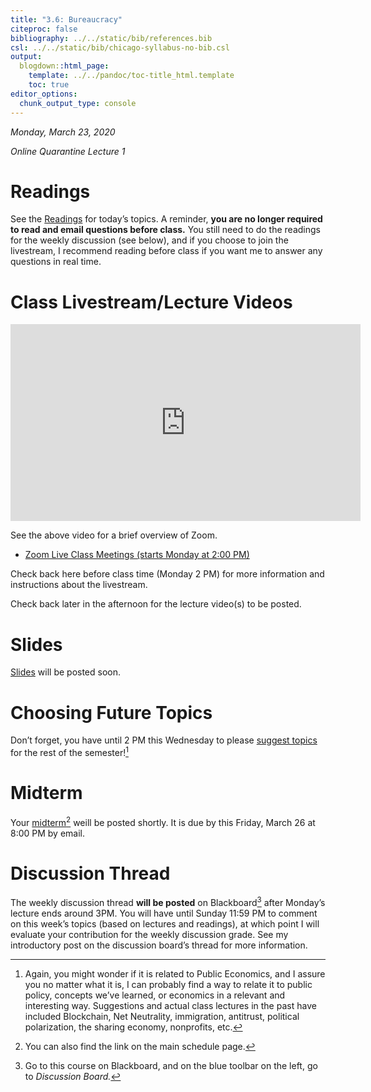 ```yaml
---
title: "3.6: Bureaucracy"
citeproc: false
bibliography: ../../static/bib/references.bib
csl: ../../static/bib/chicago-syllabus-no-bib.csl
output:
  blogdown::html_page:
    template: ../../pandoc/toc-title_html.template
    toc: true
editor_options: 
  chunk_output_type: console
---
```


*Monday, March 23, 2020*

*Online Quarantine Lecture 1*

# Readings

See the [<i class="fas fa-book-reader"></i> Readings](/reading/3.6-reading) for today's topics. A reminder, **you are no longer required to read and email questions before class.** You still need to do the readings for the weekly discussion (see below), and if you choose to join the livestream, I recommend reading before class if you want me to answer any questions in real time.

# Class Livestream/Lecture Videos

<iframe width="560" height="315" src="https://www.youtube.com/embed/gOgSF8QZDQM" frameborder="0" allow="accelerometer; autoplay; encrypted-media; gyroscope; picture-in-picture" allowfullscreen></iframe>

See the above video for a brief overview of Zoom. 

- [<i class="fas fa-video"></i> Zoom Live Class Meetings (starts Monday at 2:00 PM)](https://zoom.us/j/929467864)

Check back here before class time (Monday 2 PM) for more information and instructions about the livestream.

Check back later in the afternoon for the lecture video(s) to be posted.

# Slides

[<i class="fas fa-chalkboard-teacher"></i> Slides](/slides/3.6-slides) will be posted soon.

# Choosing Future Topics

Don't forget, you have until 2 PM this Wednesday to please [suggest topics](https://forms.gle/MEWWwweX7Vu8kEnm6) for the rest of the semester!^[Again, you might wonder if it is related to Public Economics, and I assure you no matter what it is, I can probably find a way to relate it to public policy, concepts we've learned, or economics in a relevant and interesting way. Suggestions and actual class lectures in the past have included Blockchain, Net Neutrality, immigration, antitrust, political polarization, the sharing economy, nonprofits, etc.]

# Midterm

Your [midterm](/assignment/midterm)^[You can also find  the link on the main schedule page.] weill be posted shortly. It is due by this Friday, March 26 at 8:00 PM by email. 

# Discussion Thread

The weekly discussion thread **will be posted** on Blackboard^[Go to this course on Blackboard, and on the blue toolbar on the left, go to *Discussion Board.*] after Monday's lecture ends around 3PM. You will have until Sunday 11:59 PM to comment on this week's topics (based on lectures and readings), at which point I will evaluate your contribution for the weekly discussion grade. See my introductory post on the discussion board's thread for more information.